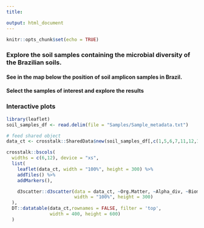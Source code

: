 ---
title: 

output: html_document
---

```{r setup, include=FALSE}
knitr::opts_chunk$set(echo = TRUE)
```
### Explore the soil samples containing the microbial diversity of the Brazilian soils.
 
#### See in the map below the position of soil amplicon samples in Brazil. 
#### Select the samples of interest and explore the results
<!-- ## Filterable table -->
<!-- ```{r, echo=FALSE} -->
<!-- soil_samples_df <- read.delim(file = "Samples/Sample_metadata.txt") -->
<!-- DT::datatable(soil_samples_df) -->
<!-- ``` -->

### Interactive plots
```{r, echo=FALSE, message = FALSE, warning = FALSE}
library(leaflet)
soil_samples_df <- read.delim(file = "Samples/Sample_metadata.txt")

# feed shared object
data_ct <- crosstalk::SharedData$new(soil_samples_df[,c(1,5,6,7,11,12,13)])

crosstalk::bscols(
  widths = c(6,12), device = "xs",
  list(
    leaflet(data_ct, width = "100%", height = 300) %>%
    addTiles() %>%
    addMarkers(),

    d3scatter::d3scatter(data = data_ct, ~Org.Matter, ~Alpha_div, ~Biome,
                         width = "100%", height = 300)
  ),
  DT::datatable(data_ct,rownames = FALSE, filter = 'top',
                width = 400, height = 600)
  )
```
